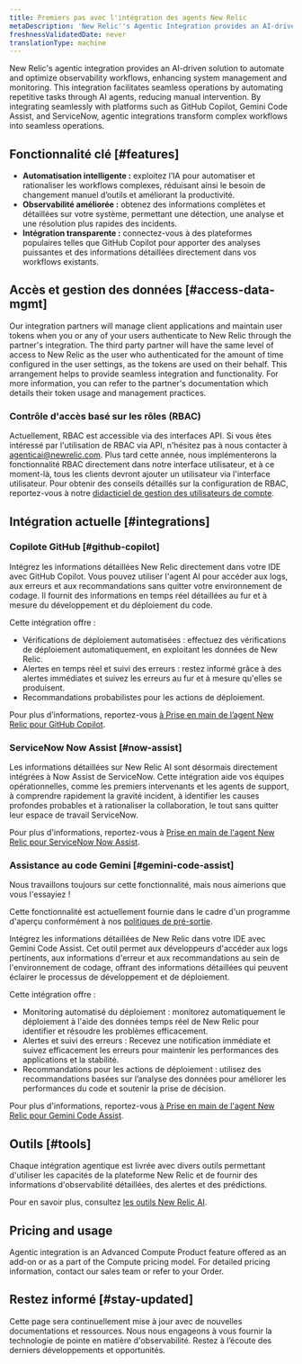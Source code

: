 ```yaml
---
title: Premiers pas avec l'intégration des agents New Relic
metaDescription: 'New Relic''s Agentic Integration provides an AI-driven solution to automate and optimize observability workflows, enhancing system management and monitoring.'
freshnessValidatedDate: never
translationType: machine
---
```


New Relic&apos;s agentic integration provides an AI-driven solution to automate and optimize observability workflows, enhancing system management and monitoring. This integration facilitates seamless operations by automating repetitive tasks through AI agents, reducing manual intervention. By integrating seamlessly with platforms such as GitHub Copilot, Gemini Code Assist, and ServiceNow, agentic integrations transform complex workflows into seamless operations.

## Fonctionnalité clé [#features]

* **Automatisation intelligente :** exploitez l’IA pour automatiser et rationaliser les workflows complexes, réduisant ainsi le besoin de changement manuel d’outils et améliorant la productivité.
* **Observabilité améliorée :** obtenez des informations complètes et détaillées sur votre système, permettant une détection, une analyse et une résolution plus rapides des incidents.
* **Intégration transparente :** connectez-vous à des plateformes populaires telles que GitHub Copilot pour apporter des analyses puissantes et des informations détaillées directement dans vos workflows existants.

## Accès et gestion des données [#access-data-mgmt]

Our integration partners will manage client applications and maintain user tokens when you or any of your users authenticate to New Relic through the partner&apos;s integration. The third party partner will have the same level of access to New Relic as the user who authenticated for the amount of time configured in the user settings, as the tokens are used on their behalf. This arrangement helps to provide seamless integration and functionality. For more information, you can refer to the partner&apos;s documentation which details their token usage and management practices.

### Contrôle d&apos;accès basé sur les rôles (RBAC)

Actuellement, RBAC est accessible via des interfaces API. Si vous êtes intéressé par l&apos;utilisation de RBAC via API, n&apos;hésitez pas à nous contacter à [agenticai@newrelic.com](mailto:agenticai@newrelic.com). Plus tard cette année, nous implémenterons la fonctionnalité RBAC directement dans notre interface utilisateur, et à ce moment-là, tous les clients devront ajouter un utilisateur via l&apos;interface utilisateur. Pour obtenir des conseils détaillés sur la configuration de RBAC, reportez-vous à notre [didacticiel de gestion des utilisateurs de compte](/docs/accounts/accounts-billing/new-relic-one-user-management/account-user-mgmt-tutorial).

## Intégration actuelle [#integrations]

### Copilote GitHub [#github-copilot]

Intégrez les informations détaillées New Relic directement dans votre IDE avec GitHub Copilot. Vous pouvez utiliser l&apos;agent AI pour accéder aux logs, aux erreurs et aux recommandations sans quitter votre environnement de codage. Il fournit des informations en temps réel détaillées au fur et à mesure du développement et du déploiement du code.

Cette intégration offre :

* Vérifications de déploiement automatisées : effectuez des vérifications de déploiement automatiquement, en exploitant les données de New Relic.
* Alertes en temps réel et suivi des erreurs : restez informé grâce à des alertes immédiates et suivez les erreurs au fur et à mesure qu&apos;elles se produisent.
* Recommandations probabilistes pour les actions de déploiement.

Pour plus d’informations, reportez-vous [à Prise en main de l’agent New Relic pour GitHub Copilot](/docs/agentic-ai/agentic-integration/github-copilot-integration).

### ServiceNow Now Assist [#now-assist]

Les informations détaillées sur New Relic AI sont désormais directement intégrées à Now Assist de ServiceNow. Cette intégration aide vos équipes opérationnelles, comme les premiers intervenants et les agents de support, à comprendre rapidement la gravité incident, à identifier les causes profondes probables et à rationaliser la collaboration, le tout sans quitter leur espace de travail ServiceNow.

Pour plus d&apos;informations, reportez-vous à [Prise en main de l&apos;agent New Relic pour ServiceNow Now Assist](/docs/agentic-ai/agentic-integration/servicenow-integration).

### Assistance au code Gemini [#gemini-code-assist]

<Callout title="Aperçu">
  Nous travaillons toujours sur cette fonctionnalité, mais nous aimerions que vous l&apos;essayiez !

  Cette fonctionnalité est actuellement fournie dans le cadre d&apos;un programme d&apos;aperçu conformément à nos [politiques de pré-sortie](/docs/licenses/license-information/referenced-policies/new-relic-pre-release-policy).
</Callout>

Intégrez les informations détaillées de New Relic dans votre IDE avec Gemini Code Assist. Cet outil permet aux développeurs d&apos;accéder aux logs pertinents, aux informations d&apos;erreur et aux recommandations au sein de l&apos;environnement de codage, offrant des informations détaillées qui peuvent éclairer le processus de développement et de déploiement.

Cette intégration offre :

* Monitoring automatisé du déploiement : monitorez automatiquement le déploiement à l&apos;aide des données temps réel de New Relic pour identifier et résoudre les problèmes efficacement.
* Alertes et suivi des erreurs : Recevez une notification immédiate et suivez efficacement les erreurs pour maintenir les performances des applications et la stabilité.
* Recommandations pour les actions de déploiement : utilisez des recommandations basées sur l’analyse des données pour améliorer les performances du code et soutenir la prise de décision.

Pour plus d&apos;informations, reportez-vous [à Prise en main de l&apos;agent New Relic pour Gemini Code Assist](/docs/agentic-ai/agentic-integration/gemini-integration).

## Outils [#tools]

Chaque intégration agentique est livrée avec divers outils permettant d&apos;utiliser les capacités de la plateforme New Relic et de fournir des informations d&apos;observabilité détaillées, des alertes et des prédictions.

Pour en savoir plus, consultez [les outils New Relic AI](/docs/agentic-ai/tools).

## Pricing and usage

Agentic integration is an Advanced Compute Product feature offered as an add-on or as a part of the Compute pricing model. For detailed pricing information, contact our sales team or refer to your Order.

## Restez informé [#stay-updated]

Cette page sera continuellement mise à jour avec de nouvelles documentations et ressources. Nous nous engageons à vous fournir la technologie de pointe en matière d&apos;observabilité. Restez à l’écoute des derniers développements et opportunités.